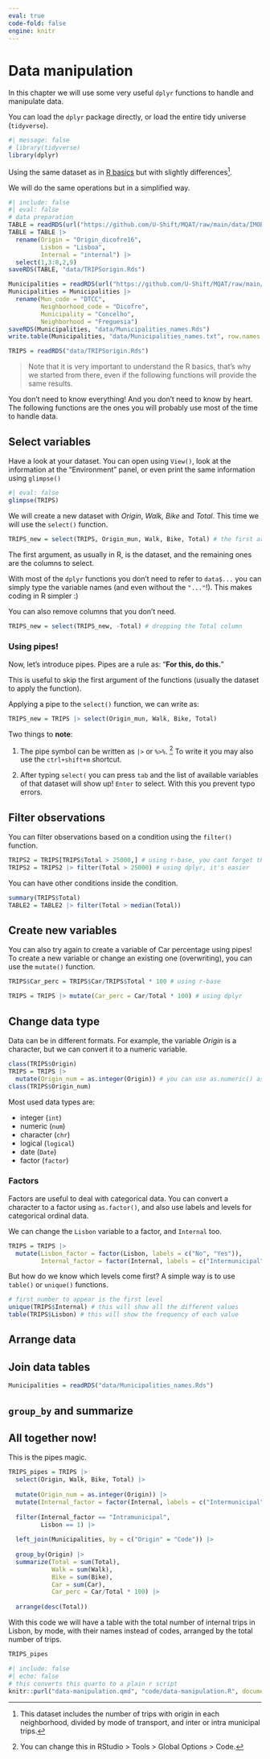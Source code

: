 ```yaml
---
eval: true
code-fold: false
engine: knitr
---
```


# Data manipulation

In this chapter we will use some very useful `dplyr` functions to handle and manipulate data.

You can load the `dplyr` package directly, or load the entire tidy universe (`tidyverse`).

```r
#| message: false
# library(tidyverse)
library(dplyr)
```

Using the same dataset as in [R basics](https://u-shift.github.io/EITcourse/r-basics.html) but with slightly differences[^data-manipulation-1].

[^data-manipulation-1]: This dataset includes the number of trips with origin in each neighborhood, divided by mode of transport, and inter or intra municipal trips.

We will do the same operations but in a simplified way.

```r
#| include: false
#| eval: false
# data preparation
TABLE = readRDS(url("https://github.com/U-Shift/MQAT/raw/main/data/IMOBmodel0.Rds"))
TABLE = TABLE |> 
  rename(Origin = "Origin_dicofre16",
         Lisbon = "Lisboa",
         Internal = "internal") |> 
  select(1,3:8,2,9)
saveRDS(TABLE, "data/TRIPSorigin.Rds")

Municipalities = readRDS(url("https://github.com/U-Shift/MQAT/raw/main/data/Dicofre_names.Rds"))
Municipalities = Municipalities |> 
  rename(Mun_code = "DTCC",
         Neighborhood_code = "Dicofre",
         Municipality = "Concelho",
         Neighborhood = "Freguesia")
saveRDS(Municipalities, "data/Municipalities_names.Rds")
write.table(Municipalities, "data/Municipalities_names.txt", row.names = FALSE, sep = "\t")
```

```r
TRIPS = readRDS("data/TRIPSorigin.Rds")
```

> Note that it is very important to understand the R basics, that's why we started from there, even if the following functions will provide the same results.

You don't need to know everything! And you don't need to know by heart. The following functions are the ones you will probably use most of the time to handle data.

## Select variables

Have a look at your dataset. You can open using `View()`, look at the information at the "Environment" panel, or even print the same information using `glimpse()`

```r
#| eval: false
glimpse(TRIPS)
```

We will create a new dataset with *Origin*, *Walk,* *Bike* and *Total*. This time we will use the `select()` function.

```r
TRIPS_new = select(TRIPS, Origin_mun, Walk, Bike, Total) # the first argument is the dataset
```

The first argument, as usually in R, is the dataset, and the remaining ones are the columns to select.

With most of the `dplyr` functions you don't need to refer to `data$...` you can simply type the variable names (and even without the `"..."`!). This makes coding in R simpler :)

You can also remove columns that you don't need.

```r
TRIPS_new = select(TRIPS_new, -Total) # dropping the Total column
```

### Using pipes!

Now, let's introduce pipes. Pipes are a rule as: "**For this, do this.**"

This is useful to skip the first argument of the functions (usually the dataset to apply the function).

Applying a pipe to the `select()` function, we can write as:

```r
TRIPS_new = TRIPS |> select(Origin_mun, Walk, Bike, Total)
```

Two things to **note**:

1.  The pipe symbol can be written as `|>` or `%>%`. [^data-manipulation-2] To write it you may also use the `ctrl+shift+m` shortcut.

2.  After typing `select(` you can press `tab` and the list of available variables of that dataset will show up! `Enter` to select. With this you prevent typo errors.

[^data-manipulation-2]: You can change this in RStudio \> Tools \> Global Options \> Code.

## Filter observations

You can filter observations based on a condition using the `filter()` function.

```r
TRIPS2 = TRIPS[TRIPS$Total > 25000,] # using r-base, you cant forget the comma
TRIPS2 = TRIPS2 |> filter(Total > 25000) # using dplyr, it's easier
```

You can have other conditions inside the condition.

```r
summary(TRIPS$Total)
TABLE2 = TABLE2 |> filter(Total > median(Total)) 
```

## Create new variables

You can also try again to create a variable of Car percentage using pipes! To create a new variable or change an existing one (overwriting), you can use the `mutate()` function.

```r
TRIPS$Car_perc = TRIPS$Car/TRIPS$Total * 100 # using r-base

TRIPS = TRIPS |> mutate(Car_perc = Car/Total * 100) # using dplyr
```

## Change data type

Data can be in different formats. For example, the variable *Origin* is a character, but we can convert it to a numeric variable.

```r
class(TRIPS$Origin)
TRIPS = TRIPS |> 
  mutate(Origin_num = as.integer(Origin)) # you can use as.numeric() as well
class(TRIPS$Origin_num)
```

Most used data types are:

-   integer (`int`)
-   numeric (`num`)
-   character (`chr`)
-   logical (`logical`)
-   date (`Date`)
-   factor (`factor`)

### Factors

Factors are useful to deal with categorical data. You can convert a character to a factor using `as.factor()`, and also use labels and levels for categorical ordinal data.

We can change the `Lisbon` variable to a factor, and `Internal` too.

```r
TRIPS = TRIPS |> 
  mutate(Lisbon_factor = factor(Lisbon, labels = c("No", "Yes")),
         Internal_factor = factor(Internal, labels = c("Intermunicipal", "Intramunicipal")))
```

But how do we know which levels come first? A simple way is to use `table()` or `unique()` functions.

```r
# first number to appear is the first level
unique(TRIPS$Internal) # this will show all the different values
table(TRIPS$Lisbon) # this will show the frequency of each value
```

## Arrange data

## Join data tables

```r
Municipalities = readRDS("data/Municipalities_names.Rds")
```

## `group_by` and summarize

#### 

## All together now!

This is the pipes magic.

```r
TRIPS_pipes = TRIPS |> 
  select(Origin, Walk, Bike, Total) |> 
  
  mutate(Origin_num = as.integer(Origin)) |> 
  mutate(Internal_factor = factor(Internal, labels = c("Intermunicipal", "Intramunicipal"))) |> 
  
  filter(Internal_factor == "Intramunicipal",
         Lisbon == 1) |>
  
  left_join(Municipalities, by = c("Origin" = "Code")) |>
  
  group_by(Origin) |>
  summarize(Total = sum(Total),
            Walk = sum(Walk),
            Bike = sum(Bike),
            Car = sum(Car),
            Car_perc = Car/Total * 100) |> 
  
  arrange(desc(Total))
```

With this code we will have a table with the total number of internal trips in Lisbon, by mode, with their names instead of codes, arranged by the total number of trips.

```r
TRIPS_pipes
```

```r
#| include: false
#| echo: false
# this converts this quarto to a plain r script
knitr::purl("data-manipulation.qmd", "code/data-manipulation.R", documentation = 0)
```
